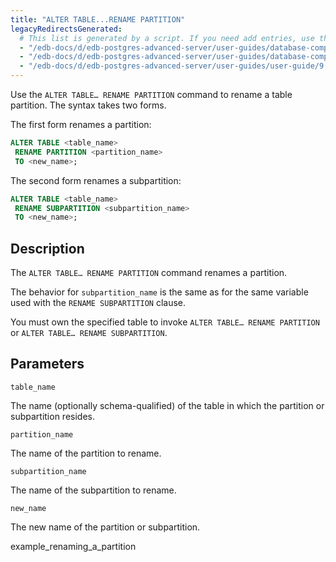 ```yaml
---
title: "ALTER TABLE...RENAME PARTITION"
legacyRedirectsGenerated:
  # This list is generated by a script. If you need add entries, use the `legacyRedirects` key.
  - "/edb-docs/d/edb-postgres-advanced-server/user-guides/database-compatibility-for-oracle-developers-guide/9.6/Database_Compatibility_for_Oracle_Developers_Guide_v9.6.1.111.html"
  - "/edb-docs/d/edb-postgres-advanced-server/user-guides/database-compatibility-for-oracle-developers-guide/9.5/Database_Compatibility_for_Oracle_Developers_Guide.1.336.html"
  - "/edb-docs/d/edb-postgres-advanced-server/user-guides/user-guide/9.5/EDB_Postgres_Enterprise_Guide.1.060.html"
---
```


<div id="alter_table_rename_partition" class="registered_link"></div>

Use the `ALTER TABLE… RENAME PARTITION` command to rename a table partition. The syntax takes two forms.

The first form renames a partition:

```sql
ALTER TABLE <table_name>
 RENAME PARTITION <partition_name>
 TO <new_name>;
```

The second form renames a subpartition:

```sql
ALTER TABLE <table_name>
 RENAME SUBPARTITION <subpartition_name>
 TO <new_name>;
```

## Description

The `ALTER TABLE… RENAME PARTITION` command renames a partition.

The behavior for `subpartition_name` is the same as for the same variable used with the `RENAME SUBPARTITION` clause.

You must own the specified table to invoke `ALTER TABLE… RENAME PARTITION` or `ALTER TABLE… RENAME SUBPARTITION`.

## Parameters

`table_name`

 The name (optionally schema-qualified) of the table in which the partition or subpartition resides.

`partition_name`

 The name of the partition to rename.

`subpartition_name`

 The name of the subpartition to rename.

`new_name`

 The new name of the partition or subpartition.

<div class="toctree" maxdepth="3">

example_renaming_a_partition

</div>
